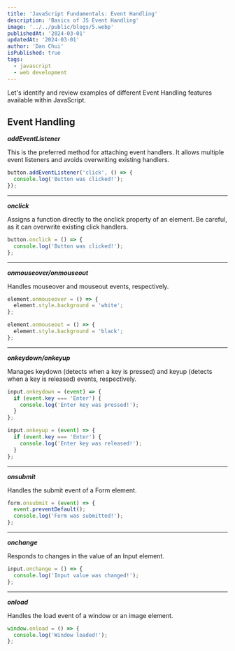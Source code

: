 ```yaml
---
title: 'JavaScript Fundamentals: Event Handling'
description: 'Basics of JS Event Handling'
image: '../../public/blogs/5.webp'
publishedAt: '2024-03-01'
updatedAt: '2024-03-01'
author: 'Dan Chui'
isPublished: true
tags:
  - javascript
  - web development
---
```


Let's identify and review examples of different Event Handling features available within JavaScript.

## Event Handling

_**addEventListener**_

This is the preferred method for attaching event handlers. It allows multiple event listeners and avoids overwriting existing handlers.

```js
button.addEventListener('click', () => {
  console.log('Button was clicked!');
});
```

---

_**onclick**_

Assigns a function directly to the onclick
property of an element. Be careful, as it can
overwrite existing click handlers.

```js
button.onclick = () => {
  console.log('Button was clicked!');
};
```

---

_**onmouseover/onmouseout**_

Handles mouseover and mouseout events,
respectively.

```js
element.onmouseover = () => {
  element.style.background = 'white';
};

element.onmouseout = () => {
  element.style.background = 'black';
};
```

---

_**onkeydown/onkeyup**_

Manages keydown (detects when a key is pressed) and keyup (detects when a key is released) events, respectively.

```js
input.onkeydown = (event) => {
  if (event.key === 'Enter') {
    console.log('Enter key was pressed!');
  }
};

input.onkeyup = (event) => {
  if (event.key === 'Enter') {
    console.log('Enter key was released!');
  }
};
```

---

_**onsubmit**_

Handles the submit event of a Form element.

```js
form.onsubmit = (event) => {
  event.preventDefault();
  console.log('Form was submitted!');
};
```

---

_**onchange**_

Responds to changes in the value of an Input element.

```js
input.onchange = () => {
  console.log('Input value was changed!');
};
```

---

_**onload**_

Handles the load event of a window or an image element.

```js
window.onload = () => {
  console.log('Window loaded!');
};
```
